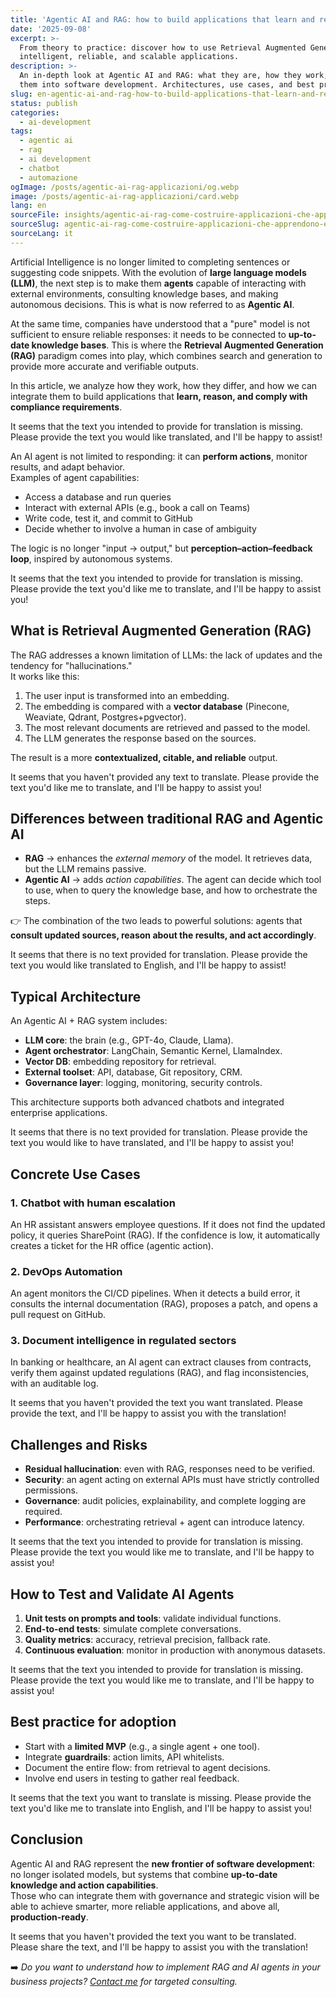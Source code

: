 ```yaml
---
title: 'Agentic AI and RAG: how to build applications that learn and reason'
date: '2025-09-08'
excerpt: >-
  From theory to practice: discover how to use Retrieval Augmented Generation and AI agents to develop truly
  intelligent, reliable, and scalable applications.
description: >-
  An in-depth look at Agentic AI and RAG: what they are, how they work, what the differences are, and how to integrate
  them into software development. Architectures, use cases, and best practices for AI applications in production.
slug: en-agentic-ai-and-rag-how-to-build-applications-that-learn-and-reason
status: publish
categories:
  - ai-development
tags:
  - agentic ai
  - rag
  - ai development
  - chatbot
  - automazione
ogImage: /posts/agentic-ai-rag-applicazioni/og.webp
image: /posts/agentic-ai-rag-applicazioni/card.webp
lang: en
sourceFile: insights/agentic-ai-rag-come-costruire-applicazioni-che-apprendono-e-ragionano.mdx
sourceSlug: agentic-ai-rag-come-costruire-applicazioni-che-apprendono-e-ragionano
sourceLang: it
---
```


Artificial Intelligence is no longer limited to completing sentences or suggesting code snippets. With the evolution of **large language models (LLM)**, the next step is to make them **agents** capable of interacting with external environments, consulting knowledge bases, and making autonomous decisions. This is what is now referred to as **Agentic AI**.

At the same time, companies have understood that a "pure" model is not sufficient to ensure reliable responses: it needs to be connected to **up-to-date knowledge bases**. This is where the **Retrieval Augmented Generation (RAG)** paradigm comes into play, which combines search and generation to provide more accurate and verifiable outputs.

In this article, we analyze how they work, how they differ, and how we can integrate them to build applications that **learn, reason, and comply with compliance requirements**.

It seems that the text you intended to provide for translation is missing. Please provide the text you would like translated, and I'll be happy to assist!

An AI agent is not limited to responding: it can **perform actions**, monitor results, and adapt behavior.  
Examples of agent capabilities:
- Access a database and run queries  
- Interact with external APIs (e.g., book a call on Teams)  
- Write code, test it, and commit to GitHub  
- Decide whether to involve a human in case of ambiguity

The logic is no longer "input → output," but **perception–action–feedback loop**, inspired by autonomous systems.

It seems that the text you intended to provide for translation is missing. Please provide the text you'd like me to translate, and I'll be happy to assist you!

## What is Retrieval Augmented Generation (RAG)

The RAG addresses a known limitation of LLMs: the lack of updates and the tendency for "hallucinations."  
It works like this:  
1. The user input is transformed into an embedding.  
2. The embedding is compared with a **vector database** (Pinecone, Weaviate, Qdrant, Postgres+pgvector).  
3. The most relevant documents are retrieved and passed to the model.  
4. The LLM generates the response based on the sources.

The result is a more **contextualized, citable, and reliable** output.

It seems that you haven't provided any text to translate. Please provide the text you'd like me to translate, and I'll be happy to assist you!

## Differences between traditional RAG and Agentic AI

- **RAG** → enhances the *external memory* of the model. It retrieves data, but the LLM remains passive.  
- **Agentic AI** → adds *action capabilities*. The agent can decide which tool to use, when to query the knowledge base, and how to orchestrate the steps.

👉 The combination of the two leads to powerful solutions: agents that **consult updated sources, reason about the results, and act accordingly**.

It seems that there is no text provided for translation. Please provide the text you would like translated to English, and I'll be happy to assist!

## Typical Architecture

An Agentic AI + RAG system includes:

- **LLM core**: the brain (e.g., GPT-4o, Claude, Llama).  
- **Agent orchestrator**: LangChain, Semantic Kernel, LlamaIndex.  
- **Vector DB**: embedding repository for retrieval.  
- **External toolset**: API, database, Git repository, CRM.  
- **Governance layer**: logging, monitoring, security controls.

This architecture supports both advanced chatbots and integrated enterprise applications.

It seems that there is no text provided for translation. Please provide the text you would like to have translated, and I'll be happy to assist you!

## Concrete Use Cases

### 1. Chatbot with human escalation
An HR assistant answers employee questions. If it does not find the updated policy, it queries SharePoint (RAG). If the confidence is low, it automatically creates a ticket for the HR office (agentic action).

### 2. DevOps Automation
An agent monitors the CI/CD pipelines. When it detects a build error, it consults the internal documentation (RAG), proposes a patch, and opens a pull request on GitHub.

### 3. Document intelligence in regulated sectors
In banking or healthcare, an AI agent can extract clauses from contracts, verify them against updated regulations (RAG), and flag inconsistencies, with an auditable log.

It seems that you haven't provided the text you want translated. Please provide the text, and I'll be happy to assist you with the translation!

## Challenges and Risks

- **Residual hallucination**: even with RAG, responses need to be verified.  
- **Security**: an agent acting on external APIs must have strictly controlled permissions.  
- **Governance**: audit policies, explainability, and complete logging are required.  
- **Performance**: orchestrating retrieval + agent can introduce latency.

It seems that the text you intended to provide for translation is missing. Please provide the text you would like me to translate, and I'll be happy to assist you!

## How to Test and Validate AI Agents

1. **Unit tests on prompts and tools**: validate individual functions.  
2. **End-to-end tests**: simulate complete conversations.  
3. **Quality metrics**: accuracy, retrieval precision, fallback rate.  
4. **Continuous evaluation**: monitor in production with anonymous datasets.

It seems that the text you intended to provide for translation is missing. Please provide the text you would like me to translate, and I'll be happy to assist you!

## Best practice for adoption

- Start with a **limited MVP** (e.g., a single agent + one tool).  
- Integrate **guardrails**: action limits, API whitelists.  
- Document the entire flow: from retrieval to agent decisions.  
- Involve end users in testing to gather real feedback.

It seems that the text you want to translate is missing. Please provide the text you'd like me to translate into English, and I'll be happy to assist you!

## Conclusion

Agentic AI and RAG represent the **new frontier of software development**: no longer isolated models, but systems that combine **up-to-date knowledge and action capabilities**.  
Those who can integrate them with governance and strategic vision will be able to achieve smarter, more reliable applications, and above all, **production-ready**.

It seems that you haven't provided the text you want to be translated. Please share the text, and I'll be happy to assist you with the translation!

➡️ *Do you want to understand how to implement RAG and AI agents in your business projects? [Contact me](/contact) for targeted consulting.*